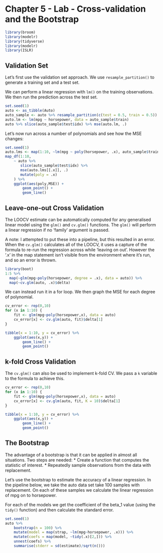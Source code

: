 # Chapter 5 - Lab - Cross-validation and the Bootstrap

```r
library(broom)
library(modelr)
library(tidyverse)
library(modelr)
library(ISLR)
```

## Validation Set

Let's first use the validation set approach. We use `resample_partition()` to generate a training set and a test set.

We can perform a linear regression with `lm()` on the training observations. We then run the prediction across the test set.

```r
set.seed(1)
auto <- as_tibble(Auto)
auto_sample <- auto %>% resample_partition(c(test = 0.5, train = 0.5))
auto.lm <- lm(mpg ~ horsepower, data = auto_sample$train)
auto %>% slice(auto_sample$test$idx) %>% mse(auto.lm, .)
```

Let's now run across a number of polynomials and see how the MSE changes:

```r
set.seed(1)
auto.lms <- map(1:10, ~lm(mpg ~ poly(horsepower, .x), auto_sample$train))
map_df(1:10, 
    ~ auto %>% 
       slice(auto_sample$test$idx) %>% 
       mse(auto.lms[[.x]], .)
       mutate(poly = .x)
    ) %>% 
    ggplot(aes(poly,MSE)) + 
        geom_point() + 
        geom_line()
```

## Leave-one-out Cross Validation

The LOOCV estimate can be automatically computed for any generalised linear model using the `glm()` and `cv.glm()` functions. The `glm()` will perform a linear regression if no 'family' argument is passed.

A note: I attempted to put these into a pipeline, but this resulted in an error. When the `cv.glm()` calculates all of the LOOCV, it uses a capture of the formula to re-run the regression across while 'leaving on out'. However the '.x' in the map statement isn't visible from the environment where it's run, and so an error is thrown.

```r
library(boot)
1:5 %>% 
  map(~glm(mpg~poly(horsepower, degree = .x), data = auto)) %>% 
  map(~cv.glm(auto, .x)$delta)
```

We can instead run it in a for loop. We then graph the MSE for each degree of polynomial.
```r
cv_error <- rep(0,10)
for (x in 1:10) { 
    fit <- glm(mpg~poly(horsepower,x), data = auto)
    cv_error[x] <- cv.glm(auto, fit)$delta[1] 
}

tibble(x = 1:10, y = cv_error) %>% 
    ggplot(aes(x,y)) + 
        geom_line() + 
        geom_point()
```

## k-fold Cross Validation

The `cv.glm()` can also be used to implement k-fold CV. We pass a `k` variable to the formula to achieve this.
```r
cv_error <- rep(0,10)
for (x in 1:10) { 
    fit <- glm(mpg~poly(horsepower,x), data = auto)
    cv_error[x] <- cv.glm(auto, fit, K = 10)$delta[1] 
}

tibble(x = 1:10, y = cv_error) %>% 
    ggplot(aes(x,y)) + 
        geom_line() + 
        geom_point()
```

## The Bootstrap

The advantage of a bootstrap is that it can be applied in almost all situations. Two steps are needed:
* Create a function that computes the statistic of interest.
* Repeatedly sample observations from the data with replacement.

Let's use the bootstrap to estimate the accuracy of a linear regression. In the pipeline below, we take the auto data set take 100 samples with replacement. On each of these samples we calculate the linear regression of mpg on to horsepower.

For each of the models we get the coefficient of the beta_1 value (using the `tidy()` function) and then calculate the standard error.

```r
set.seed(1)
auto %>% 
    bootstrap(n = 100) %>% 
    mutate(model = map(strap, ~lm(mpg~horsepower, .x))) %>% 
    mutate(coefs = map(model, ~tidy(.x)[2,])) %>% 
    unnest(coefs) %>% 
    summarise(stderr = sd(estimate)/sqrt(n()))
```
